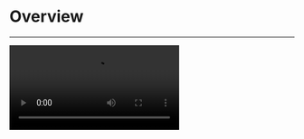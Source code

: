 
# Overview

- - -

<Video src="https://www.youtube.com/embed/yt3NkjIBoMA"/>

## What is the Live Streaming Kit?

<LiveStreamingKitOverviewBasicDescription/>


## When do you need the Live Streaming Kit

<LiveStreamingKitOverviewWhendoyouneed/>


## Embedded features

<LiveSreamingKitOverviewFeatures/>


## Recommended resources


<CardGroup cols={2}>
  <Card title="QUICK START (basic live)" href="/live-streaming-kit-ios/quick-start/quick-start">
    To implement a basic live stream swiftly, follow the steps.
  </Card>
  <Card title="QUICK START (with co-hosting)" href="/live-streaming-kit-ios/quick-start/quick-start-(with-cohosting)">
    To implement a live stream with co-hosting, follow the steps.
  </Card>
  <Card title="Sample Code" href="https://github.com/ZEGOCLOUD/zego_uikit_prebuilt_live_streaming_example_ios" target="_blank">
    Click here to get the complete sample code.
  </Card>
</CardGroup>

